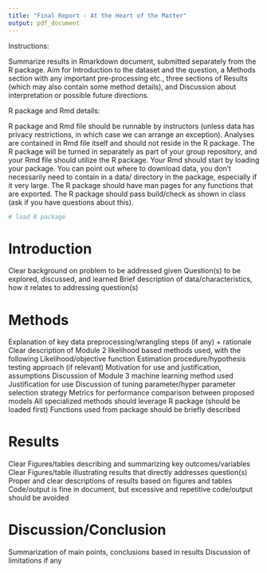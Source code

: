 ```yaml
---
title: "Final Report - At the Heart of the Matter"
output: pdf_document
---
```


Instructions: 

Summarize results in Rmarkdown document, submitted separately from the R package. Aim for Introduction to the dataset and the question, a Methods section with any important pre-processing etc., three sections of Results (which may also contain some method details), and Discussion about interpretation or possible future directions.

R package and Rmd details:

R package and Rmd file should be runnable by instructors (unless data has privacy restrictions, in which case we can arrange an exception). Analyses are contained in Rmd file itself and should not reside in the R package.  The R package will be turned in separately as part of your group repository, and your Rmd file should utilize the R package. Your Rmd should start by loading your package. You can point out where to download data, you don’t necessarily need to contain in a data/ directory in the package, especially if it very large. The R package should have man pages for any functions that are exported. The R package should pass build/check as shown in class (ask if you have questions about this).

```r
# load R package

```

# Introduction
Clear background on problem to be addressed given
Question(s) to be explored, discussed, and learned
Brief description of data/characteristics, how it relates to addressing question(s)

# Methods
Explanation of key data preprocessing/wrangling steps (if any) + rationale
Clear description of Module 2 likelihood based methods used, with the following
	Likelihood/objective function
	Estimation procedure/hypothesis testing approach (if relevant)
	Motivation for use and justification, assumptions
Discussion of Module 3 machine learning method used
	Justification for use
	Discussion of tuning parameter/hyper parameter selection strategy
Metrics for performance comparison between proposed models 
All specialized methods should leverage R package (should be loaded first)
	Functions used from package should be briefly described
	
# Results
Clear Figures/tables describing and summarizing key outcomes/variables
Clear Figures/table illustrating results that directly addresses question(s)
Proper and clear descriptions of results based on figures and tables
Code/output is fine in document, but excessive and repetitive code/output should be avoided

# Discussion/Conclusion
Summarization of main points, conclusions based in results
Discussion of limitations if any
